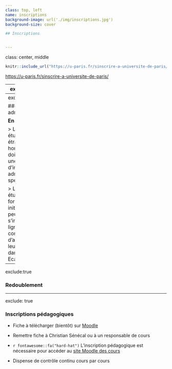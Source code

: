 ```yaml
---
class: top, left
name: inscriptions 
background-image: url('./img/inscriptions.jpg')
background-size: cover

## Inscriptions


---
```

class: center, middle


```r
knitr::include_url("https://u-paris.fr/sinscrire-a-universite-de-paris/")
```

[https://u-paris.fr/sinscrire-a-universite-de-paris/](https://u-paris.fr/sinscrire-a-universite-de-paris/)

---
exclude: true

### CEVC (CROUS)

- En ligne (paiement en carte bancaire)

  - Étape 1 : Se connecter au [site messervices.etudiant](https://www.messervices.etudiant.gouv.fr/) ou [site cvec](http://cvec.etudiant.gouv.fr/)
  Rubrique : CONNEXION. Les autres étudiants devront créer leur compte ou le modifier s’ils n’y ont plus d’accès.

  - Étape 2 : Renseigner ses informations personnelles et indiquer sa ville d’études

  - Étape 3 : Payer la CVEC en ligne ou se faire exonérer du paiement en ligne.

---
exclude: true

### Inscription administratives

__En ligne__

> Les étudiants étrangers, hors mobilité, doivent suivre une procédure d’inscription administrative spécifique.

> Les étudiants en formation initiale (FI) peuvent s’inscrire en ligne à la condition d’avoir valider leur admission dans Ecandidat.

---
exclude:true

### Redoublement




---
exclude: true

### Inscriptions pédagogiques

- Fiche à télécharger (bientôt) sur [Moodle](https://moodle.u-paris.fr)

- Remettre fiche à Christian Sénécal ou à un responsable de cours

- `r fontawesome::fa("hard-hat")` L'inscription pédagogique est nécessaire pour accéder au [site Moodle des cours](https://moodle.u-paris.fr/)

- Dispense de contrôle continu cours par cours

